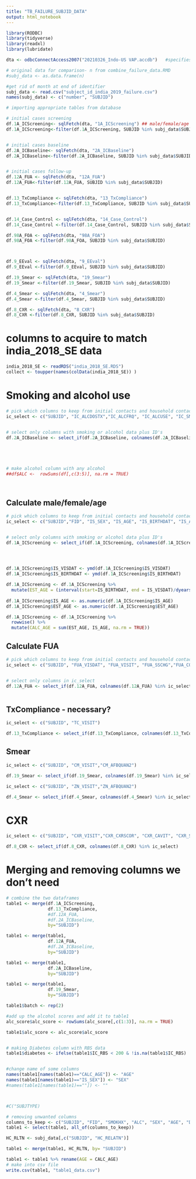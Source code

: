 ---
title: "TB_FAILURE_SUBJID_DATA"
output: html_notebook
---

```{r}
library(RODBC)
library(tidyverse)
library(readxl)
library(lubridate)
```

```{r}
dta <- odbcConnectAccess2007("20210326_Indo-US VAP.accdb")   #specifies the file path

# original data for comparison- n from combine_failure_data.RMD
#subj_data <- as.data.frame(n)

#get rid of month at end of identifier
subj_data <- read.csv("subject_id_india_2019_failure.csv")
names(subj_data) <- c("number", "SUBJID")
```

```{r}
# importing appropriate tables from database

# initial cases screening
df.1A_ICScreening<- sqlFetch(dta, "1A_ICScreening") ## male/female/age
df.1A_ICScreening<-filter(df.1A_ICScreening, SUBJID %in% subj_data$SUBJID)


# initial cases baseline
df.2A_ICBaseline<- sqlFetch(dta, "2A_ICBaseline")
df.2A_ICBaseline<-filter(df.2A_ICBaseline, SUBJID %in% subj_data$SUBJID)


# initial cases follow-up
df.12A_FUA <- sqlFetch(dta, "12A_FUA")
df.12A_FUA<-filter(df.12A_FUA, SUBJID %in% subj_data$SUBJID)


df.13_TxCompliance <- sqlFetch(dta, "13_TxCompliance")
df.13_TxCompliance<-filter(df.13_TxCompliance, SUBJID %in% subj_data$SUBJID)


df.14_Case_Control <- sqlFetch(dta, "14_Case_Control")
df.14_Case_Control <-filter(df.14_Case_Control, SUBJID %in% subj_data$SUBJID)

df.98A_FOA <- sqlFetch(dta, "98A_FOA")
df.98A_FOA <-filter(df.98A_FOA, SUBJID %in% subj_data$SUBJID)



df.9_EEval <- sqlFetch(dta, "9_EEval")
df.9_EEval <-filter(df.9_EEval, SUBJID %in% subj_data$SUBJID)

df.19_Smear <- sqlFetch(dta, "19_Smear")
df.19_Smear <-filter(df.19_Smear, SUBJID %in% subj_data$SUBJID)

df.4_Smear <- sqlFetch(dta, "4_Smear")
df.4_Smear <-filter(df.4_Smear, SUBJID %in% subj_data$SUBJID)

df.8_CXR <- sqlFetch(dta, "8_CXR")
df.8_CXR <-filter(df.8_CXR, SUBJID %in% subj_data$SUBJID)

```

# columns to acquire to match india_2018_SE data
```{r}

india_2018_SE <- readRDS("india_2018_SE.RDS")
collect <- toupper(names(colData(india_2018_SE)) )

```

# Smoking and alcohol use
```{r}
# pick which columns to keep from initial contacts and household contacts
ic_select <- c("SUBJID", "IC_ALCDOSTX","IC_ALCFRQ", "IC_ALCUSE", "IC_SMOKHX" , "IC_RBS", "IC_DMDX", collect )


# select only columns with smoking or alcohol data plus ID's
df.2A_ICBaseline <- select_if(df.2A_ICBaseline, colnames(df.2A_ICBaseline) %in% ic_select)





# make alcohol column with any alcohol
##df$ALC <-  rowSums(df[,c(3:5)], na.rm = TRUE)




```

## Calculate male/female/age
```{r}

# pick which columns to keep from initial contacts and household contacts
ic_select <- c("SUBJID","FID", "IS_SEX", "IS_AGE", "IS_BIRTHDAT", "IS_AGEEST", "IS_VISDAT", collect)


# select only columns with smoking or alcohol data plus ID's
df.1A_ICScreening <- select_if(df.1A_ICScreening, colnames(df.1A_ICScreening) %in% ic_select)




df.1A_ICScreening$IS_VISDAT <- ymd(df.1A_ICScreening$IS_VISDAT)
df.1A_ICScreening$IS_BIRTHDAT <- ymd(df.1A_ICScreening$IS_BIRTHDAT)

df.1A_ICScreening <- df.1A_ICScreening %>% 
  mutate(EST_AGE = (interval(start=IS_BIRTHDAT, end = IS_VISDAT)/dyears(1))) 
  
df.1A_ICScreening$IS_AGE <- as.numeric(df.1A_ICScreening$IS_AGE)
df.1A_ICScreening$EST_AGE <- as.numeric(df.1A_ICScreening$EST_AGE)

df.1A_ICScreening <- df.1A_ICScreening %>% 
  rowwise() %>% 
  mutate(CALC_AGE = sum(EST_AGE, IS_AGE, na.rm = TRUE))


```



## Calculate FUA
```{r}

# pick which columns to keep from initial contacts and household contacts
ic_select <- c("SUBJID", "FUA_VISDAT", "FUA_VISIT", "FUA_SSCHG","FUA_COUGHDUR","FUA_TXCOMP",  collect)


# select only columns in ic_select
df.12A_FUA <- select_if(df.12A_FUA, colnames(df.12A_FUA) %in% ic_select)



```

## TxCompliance - necessary?
```{r}


ic_select <- c("SUBJID", "TC_VISIT")

df.13_TxCompliance <- select_if(df.13_TxCompliance, colnames(df.13_TxCompliance) %in% ic_select)


```

## Smear
```{r}
ic_select <- c("SUBJID", "CM_VISIT","CM_AFBQUAN2")

df.19_Smear <- select_if(df.19_Smear, colnames(df.19_Smear) %in% ic_select)

ic_select <- c("SUBJID", "ZN_VISIT","ZN_AFBQUAN2")

df.4_Smear <- select_if(df.4_Smear, colnames(df.4_Smear) %in% ic_select)

```

# CXR
```{r}
ic_select <- c("SUBJID", "CXR_VISIT","CXR_CXRSCOR", "CXR_CAVIT", "CXR_SUMSCORE")

df.8_CXR <- select_if(df.8_CXR, colnames(df.8_CXR) %in% ic_select)

```


# Merging and removing columns we don't need
```{r}
# combine the two dataframes
table1 <- merge(df.1A_ICScreening,
                df.13_TxCompliance,
                #df.12A_FUA, 
                #df.2A_ICBaseline,
                by="SUBJID")

table1 <- merge(table1,
                df.12A_FUA, 
                #df.2A_ICBaseline,
                by="SUBJID")

table1 <- merge(table1,
                df.2A_ICBaseline,
                by="SUBJID")

table1 <- merge(table1,
                df.19_Smear,
                by="SUBJID")

table1$batch <- rep(2)

#add up the alcohol scores and add it to table1
alc_score$alc_score <- rowSums(alc_score[,c(1:3)], na.rm = TRUE)

table1$alc_score <- alc_score$alc_score


# making Diabetes column with RBS data
table1$diabetes <- ifelse(table1$IC_RBS < 200 & !is.na(table1$IC_RBS) | table1$IC_DMDX == "Yes", 1,0)


#change name of some columns
names(table1[names(table1)=="CALC_AGE"]) <- "AGE"
names(table1[names(table1)=="IS_SEX"]) <- "SEX"
#names(table1[names(table1)==""]) <- ""



#C("SUBJTYPE)

# removing unwanted columns
columns_to_keep <- c("SUBJID", "FID", "SMOKHX", "ALC", "SEX", "AGE", "DIABETES", "batch")
table1 <- select(table1, all_of(columns_to_keep))

HC_RLTN <- subj_data[,c("SUBJID", "HC_RELATN")]

table1 <- merge(table1, HC_RLTN, by= "SUBJID")

table1 <- table1 %>% rename(AGE = CALC_AGE)
# make into csv file
write.csv(table1, "table1_data.csv")
```

